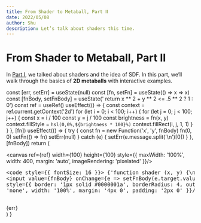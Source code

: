 ```yaml
---
title: From Shader to Metaball, Part ⅠⅠ
date: 2022/05/08
author: Shu
description: Let’s talk about shaders this time.
---
```



<Head>
  <meta name="twitter:card" content="summary_large_image" />
  <meta
    name="twitter:image"
    content="https://shud.in/images/card-metaballs1.png"
  />
  <meta name="og:title" content="From Shader to Metaball, Part ⅠⅠ" />
  <meta name="og:image" content="https://shud.in/images/card-metaballs1.png" />
</Head>

# From Shader to Metaball, Part ⅠⅠ

In [Part Ⅰ](/posts/metaballs-1), we talked about shaders and the idea of SDF. In this part, we’ll walk through the basics of **2D metaballs** with interactive examples.


  const [err, setErr] = useState(null)
  const [fn, setFn] = useState(() => x => x)
  const [fnBody, setFnBody] = useState('  return x ** 2 + y ** 2 <= .5 ** 2 ? 1 : 0')
  const ref = useRef()
  useEffect(() => {
    const context = ref.current.getContext('2d')
    for (let i = 0; i < 100; i++) {
      for (let j = 0; j < 100; j++) {
        const x = i / 100
        const y = j / 100
        const brightness = fn(x, y)
        context.fillStyle = `hsl(0,0%,${brightness * 100}%)`
        context.fillRect(i, j, 1, 1)
      }
    }
  }, [fn])
  useEffect(() => {
    try {
      const fn = new Function('x', 'y', fnBody)
      fn(0, 0)
      setFn(() => fn)
      setErr(null)
    } catch (e) {
      setErr(e.message.split('\n')[0])
    }
  }, [fnBody])
  return (
    <div>
      <canvas ref={ref} width={100} height={100} style={{
        maxWidth: '100%',
        width: 400,
        margin: 'auto',
        imageRendering: 'pixelated'
      }}/>
      <pre>
        <code style={{ fontSize: 16 }}>
          {'function shader (x, y) {\n'}
            <input value={fnBody} onChange={e => setFnBody(e.target.value)} style={{
              border: '1px solid #0000001a',
              borderRadius: 4,
              outline: 'none',
              width: '100%',
              margin: '4px 0',
              padding: '2px 0'
            }}/>
          {'\n}'}
        </code>
      </pre>
      {err}
    </div>
  )
}

<Playground/>
